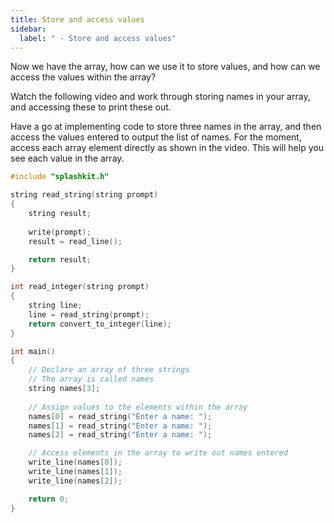 ```yaml
---
title: Store and access values
sidebar:
  label: " - Store and access values"
---
```


Now we have the array, how can we use it to store values, and how can we access the values within the array?

Watch the following video and work through storing names in your array, and accessing these to print these out.

<div class="not-content">
  <YouTube id="wYYIBWY3uBg" params="fs=1&modestbranding=1&rel=0&autoplay=1"/>
</div>

Have a go at implementing code to store three names in the array, and then access the values entered to output the list of names. For the moment, access each array element directly as shown in the video. This will help you see each value in the array.

<Accordion>
  <AccordionItem
    header="Code storing and accessing values"
  >

  ```cpp {26-29,31-34}
  #include "splashkit.h"

  string read_string(string prompt)
  {
      string result;
      
      write(prompt);
      result = read_line();

      return result;
  }

  int read_integer(string prompt)
  {
      string line;
      line = read_string(prompt);
      return convert_to_integer(line);
  }

  int main()
  {
      // Declare an array of three strings
      // The array is called names
      string names[3];
      
      // Assign values to the elements within the array
      names[0] = read_string("Enter a name: ");
      names[1] = read_string("Enter a name: ");
      names[2] = read_string("Enter a name: ");

      // Access elements in the array to write out names entered
      write_line(names[0]);
      write_line(names[1]);
      write_line(names[2]);

      return 0;
  }
  ```

  </AccordionItem>
</Accordion>
